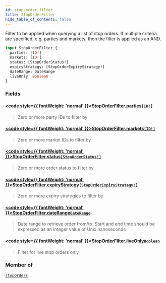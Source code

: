 ```yaml
---
id: stop-order-filter
title: StopOrderFilter
hide_table_of_contents: false
---
```








Filter to be applied when querying a list of stop orders. If multiple criteria are specified, e.g. parties and markets, then the filter is applied as an AND.

```graphql
input StopOrderFilter {
  parties: [ID!]
  markets: [ID!]
  status: [StopOrderStatus!]
  expiryStrategy: [StopOrderExpiryStrategy!]
  dateRange: DateRange
  liveOnly: Boolean
}
```


### Fields

#### [<code style={{ fontWeight: 'normal' }}>StopOrderFilter.<b>parties</b></code>](#)<Bullet />[`[ID!]`](/testnet/api/graphql/scalars/id) <Badge class="secondary" text="list"/> <Badge class="secondary" text="scalar"/>
> Zero or more party IDs to filter by
> 

#### [<code style={{ fontWeight: 'normal' }}>StopOrderFilter.<b>markets</b></code>](#)<Bullet />[`[ID!]`](/testnet/api/graphql/scalars/id) <Badge class="secondary" text="list"/> <Badge class="secondary" text="scalar"/>
> Zero or more market IDs to filter by
> 

#### [<code style={{ fontWeight: 'normal' }}>StopOrderFilter.<b>status</b></code>](#)<Bullet />[`[StopOrderStatus!]`](/testnet/api/graphql/enums/stop-order-status) <Badge class="secondary" text="list"/> <Badge class="secondary" text="enum"/>
> Zero or more order status to filter by
> 

#### [<code style={{ fontWeight: 'normal' }}>StopOrderFilter.<b>expiryStrategy</b></code>](#)<Bullet />[`[StopOrderExpiryStrategy!]`](/testnet/api/graphql/enums/stop-order-expiry-strategy) <Badge class="secondary" text="list"/> <Badge class="secondary" text="enum"/>
> Zero or more expiry strategies to filter by
> 

#### [<code style={{ fontWeight: 'normal' }}>StopOrderFilter.<b>dateRange</b></code>](#)<Bullet />[`DateRange`](/testnet/api/graphql/inputs/date-range) <Badge class="secondary" text="input"/>
> Date range to retrieve order from/to. Start and end time should be expressed as an integer value of Unix nanoseconds
> 

#### [<code style={{ fontWeight: 'normal' }}>StopOrderFilter.<b>liveOnly</b></code>](#)<Bullet />[`Boolean`](/testnet/api/graphql/scalars/boolean) <Badge class="secondary" text="scalar"/>
> Filter for live stop orders only
> 



### Member of

[`stopOrders`](/testnet/api/graphql/queries/stop-orders)  <Badge class="secondary" text="query"/>



